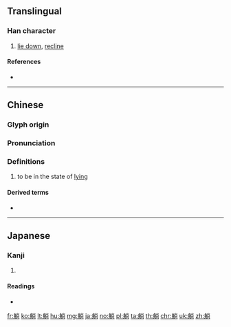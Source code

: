 {{character info/new}}
==Translingual==

===Han character===
{{Han char|rn=158|rad=身|as=08|sn=15|four=29427|canj=HHFBR|ids=⿰身尚}}

# [[lie down]], [[recline]]

====References====
* {{Han ref|kx=1237.581|dkj=38110|dj=1711.390|hdz=63811.120|uh=8EBA|ud=36538|bh=BDF6|bd=48630}}

----

==Chinese==
{{zh-forms}}

===Glyph origin===
{{Han etym}}

===Pronunciation===
{{zh-pron
|m=tǎng |ma=y
|c=tong2
|h=pfs=
|md=
|mn=qz,xm,zz:thóng
|w=
|mc=y
|oc=y
|cat=
}}

===Definitions===
{{zh-hanzi}}

# to be in the state of [[lying]]

====Derived terms====
* {{zh-l|躺下}}

----

==Japanese==

===Kanji===
{{ja-kanji|grade=|rs=身08}}

# {{defn|lang=ja|sort=身08}}

====Readings====
* {{ja-readings|on=[[とう]] (tō)|kun=[[ふす]] (fusu)|nanori=}}

[[fr:躺]]
[[ko:躺]]
[[lt:躺]]
[[hu:躺]]
[[mg:躺]]
[[ja:躺]]
[[no:躺]]
[[pl:躺]]
[[ta:躺]]
[[th:躺]]
[[chr:躺]]
[[uk:躺]]
[[zh:躺]]